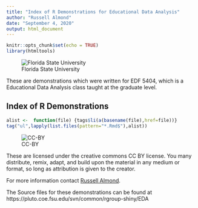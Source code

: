 ```yaml
---
title: "Index of R Demonstrations for Educational Data Analysis"
author: "Russell Almond"
date: "September 4, 2020"
output: html_document
---
```


```r
knitr::opts_chunk$set(echo = TRUE)
library(htmltools)
```

![Florida State University](https://one.fsu.edu/alumni/image/FSU-Seal-full-color-lo-res1.jpg)

These are demonstrations which were written for EDF 5404, which is a Educational Data Analysis class taught at the graduate level. 


## Index of R Demonstrations

```r
alist <-  function(file) {tags$li(a(basename(file),href=file))}
tag("ul",lapply(list.files(pattern="*.Rmd$"),alist))
```
![CC-BY](https://pluto.coe.fsu.edu/by.png)

These are licensed under the creative commons CC BY license.  You many distribute, remix, adapt, and build upon the material in any medium or format, so long as attribution is given to the creator.


For more information contact [Russell Almond](mailto:ralmond@fsu.edu). 

The Source files for these demonstrations can be found at https://pluto.coe.fsu.edu/svn/common/rgroup-shiny/EDA
